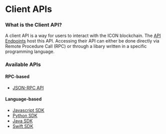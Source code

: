 # Client APIs

### What is the Client API?

A client API is a way for users to interact with the ICON blockchain. The [API Endpoints](/concepts/network/api-endpoints) host this API. Accessing their API can either be done directly via Remote Procedure Call (RPC) or through a libary written in a specific programming language.

### Available APIs

#### RPC-based

* [JSON-RPC API](/develop-on-icon-chain/client-apis/json-rpc-api)

#### Language-based

* [Javascript SDK](/develop-on-icon-chain/client-apis/javascript-sdk)
* [Python SDK](/develop-on-icon-chain/client-apis/python-sdk/)
* [Java SDK](/develop-on-icon-chain/client-apis/java-sdk)
* [Swift SDK](/develop-on-icon-chain/client-apis/swift-sdk)

